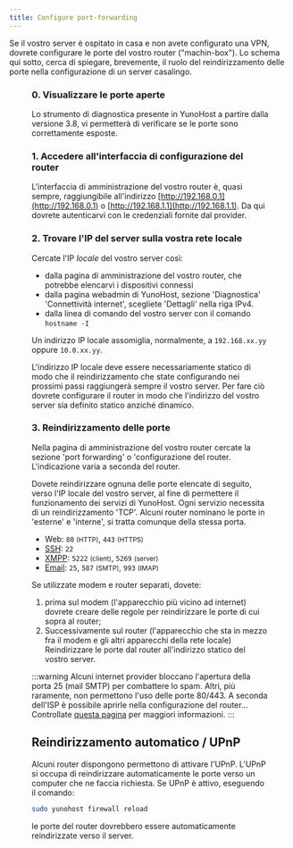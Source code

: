 ```yaml
---
title: Configure port-forwarding
---
```


Se il vostro server è ospitato in casa e non avete configurato una VPN, dovrete configurare le porte del vostro router ("machin-box"). Lo schema qui sotto, cerca di spiegare, brevemente, il ruolo del reindirizzamento delle porte nella configurazione di un server casalingo.

<Figure caption="Illustration of the importance of port-forwarding" src="/img/portForwarding_en.png" />

### 0. Visualizzare le porte aperte

Lo strumento di diagnostica presente in YunoHost a partire dalla versione 3.8, vi permetterà di verificare se
le porte sono correttamente esposte.

### 1. Accedere all'interfaccia di configurazione del router

L'interfaccia di amministrazione del vostro router è, quasi sempre, raggiungibile all'indirizzo [http://192.168.0.1](http://192.168.0.1) o [http://192.168.1.1](http://192.168.1.1). Da qui dovrete autenticarvi con le credenziali fornite dal provider.

### 2. Trovare l'IP del server sulla vostra rete locale

Cercate l'IP *locale* del vostro server così:

- dalla pagina di amministrazione del vostro router, che potrebbe elencarvi i dispositivi connessi
- dalla pagina webadmin di YunoHost, sezione 'Diagnostica' 'Connettività internet', scegliete 'Dettagli' nella riga IPv4.
- dalla linea di comando del vostro server con il comando `hostname -I`

Un indirizzo IP locale assomiglia, normalmente, a `192.168.xx.yy` oppure `10.0.xx.yy`.

L'indirizzo IP locale deve essere necessariamente statico di modo che il reindirizzamento che state configurando nei prossimi passi raggiungerà sempre il vostro server. Per fare ciò dovrete configurare il router in modo che l'indirizzo del vostro server sia definito statico anziché dinamico.

### 3. Reindirizzamento delle porte

Nella pagina di amministrazione del vostro router cercate la sezione 'port forwarding' o 'configurazione del router. L'indicazione varia a seconda del router.

Dovete reindirizzare ognuna delle porte elencate di seguito, verso l'IP locale del vostro server, al fine di permettere il funzionamento dei servizi di YunoHost. Ogni servizio necessita di un reindirizzamento 'TCP'. Alcuni router nominano le porte in 'esterne' e 'interne', si tratta comunque della stessa porta.

- Web: `80` <small>(HTTP)</small>, `443` <small>(HTTPS)</small>
- [SSH](/admin/command_line): `22`
- [XMPP](https://wikipedia.org/wiki/XMPP): `5222` <small>(client)</small>, `5269` <small>(server)</small>
- [Email](/admin/email): `25`, `587` <small>(SMTP)</small>, `993` <small>(IMAP)</small>

Se utilizzate modem e router separati, dovete:

1. prima sul modem (l'apparecchio più vicino ad internet) dovrete creare delle regole per reindirizzare le porte di cui sopra al router;
2. Successivamente sul router (l'apparecchio che sta in mezzo fra il modem e gli altri apparecchi della rete locale) Reindirizzare le porte dal router all'indirizzo statico del vostro server.

:::warning
<FAIcon icon="fa-exclamation-triangle"/> Alcuni internet provider bloccano l'apertura della porta 25 (mail SMTP) per combattere lo spam. Altri, più raramente, non permettono l'uso delle porte 80/443. A seconda dell'ISP è possibile aprirle nella configurazione del router... Controllate [questa pagina](/admin/install/providers/isp/) per maggiori informazioni.
:::

## Reindirizzamento automatico / UPnP

Alcuni router dispongono permettono di attivare l'UPnP. L'UPnP si occupa di reindirizzare automaticamente le porte verso un computer che ne faccia richiesta. Se UPnP è attivo, eseguendo il comando:

```bash
sudo yunohost firewall reload
```

le porte del router dovrebbero essere automaticamente reindirizzate verso il server.
